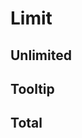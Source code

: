 
# Limit

<Props of={Limit} />

<Playground>
  <Limit icon='users' limit={200} quantity={100} name='Limit' />
</Playground>

## Unlimited

<Playground>
  <Limit icon='users' limit={200} quantity={100} name='Limit' unlimited />
</Playground>

## Tooltip

<Playground>
  <Limit
    icon='users'
    limit={200}
    quantity={100}
    name='Limit'
    tooltip='Limit tooltip'
  />
</Playground>

## Total

<Playground>
  <Limit icon='users' limit={200} quantity={100} name='Limit' total={200} />
</Playground>
